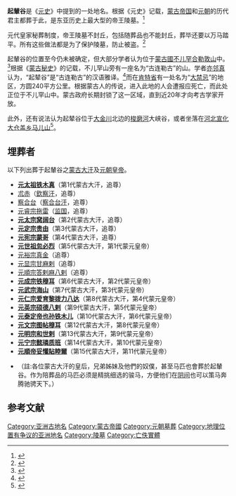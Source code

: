 '''起輦谷'''是《[[元史|元史]]》中提到的一处地名。根据《元史》记载，[[蒙古帝国|蒙古帝国]]和[[元朝|元朝]]的历代君主都葬于此，是东亚历史上最大型的帝王陵墓。<ref>{{cite news|title=成吉思汗之死背后的秘密|url=http://news.163.com/13/1215/05/9G44LOAK00014AED.html|accessdate=2015-02-24|newspaper=网易|archive-url=https://web.archive.org/web/20150224172333/http://news.163.com/13/1215/05/9G44LOAK00014AED.html|archive-date=2015-02-24|dead-url=yes}}</ref>

元代皇家秘葬制度，帝王陵墓不封丘，包括随葬品也不能封丘，葬毕还要以万马踏平。所有这些做法都是为了保护陵墓，防止被盗。<ref>{{cite news|title=文物部门正在核对呼和浩特发现成吉思汗墓葬事件|url=http://news.cang.com/infos/201412/368248.html|accessdate=2015-02-24|newspaper=内蒙古晨报|archive-url=https://web.archive.org/web/20150224171213/http://news.cang.com/infos/201412/368248.html|archive-date=2015-02-24|dead-url=yes}}</ref>

起輦谷的位置至今仍未被确定，但大部分学者认为位于[[蒙古國|蒙古國]][[不儿罕合勒敦山|不儿罕合勒敦山]]中。<ref name=Nomination>{{Cite web|url=http://whc.unesco.org/uploads/nominations/1440.pdf|format=pdf|title= Great Burkhan Khaldun Mountain and its surrounding sacred landscape: Nomination (Amended text)|year=2015|accessdate=19 November 2015|publisher=[[UNESCO|UNESCO]] organization}}</ref>根据《[[蒙古秘史|蒙古秘史]]》的记载，不儿罕山旁有一座名为“古连勒古”的山。学者[[亦邻真|亦邻真]]认为，“起辇谷”是“古连勒古”的汉语雅译。<ref>{{cite web|title=起辇谷和古连勒古|url=http://www.cnki.com.cn/Article/CJFDTotal-NMGR198903019.htm|author=亦邻真}}</ref>而在[[肯特省|肯特省]]有一处名为“[[大禁忌|大禁忌]]”的地区，方圆240平方公里。根据蒙古人的传说，进入此地的人会遭报应死亡，而此处正位于不儿罕山中。蒙古政府长期封锁了这一区域，直到近20年才向考古学家开放。

此外，还有说法认为起辇谷位于[[大金川|大金川]]北边的[[梭磨河|梭磨河]]大峡谷，或者坐落在[[河北省|河北]][[宣化区|宣化]][[大仓盖乡|大仓盖乡]][[马儿山|马儿山]]<ref>{{cite news|title=探访河北宣化马儿山：对研究成吉思汗陵很重要|url=http://www.chinanews.com/cul/2014/03-30/6009192.shtml|accessdate=2015-02-24|newspaper=中国新闻网}}</ref>。

==埋葬者==

以下列出葬于起輦谷之[[蒙古大汗|蒙古大汗]]及[[元朝皇帝|元朝皇帝]]。

* '''[[成吉思汗|元太祖铁木真]]'''（第1代蒙古大汗，追尊）
* [[朮赤|朮赤]]（[[欽察汗|欽察汗]]，追尊）
* [[察合台|察合台]]（[[察合台汗|察合台汗]]，追尊）
* [[拖雷|元睿宗拖雷]]（[[监国|监国]]，追尊）
* '''[[窝阔台|元太宗窝阔台]]'''（第2代蒙古大汗，追尊）
* '''[[贵由|元定宗贵由]]'''（第3代蒙古大汗，追尊）
* '''[[蒙哥|元宪宗蒙哥]]'''（第4代蒙古大汗，追尊）
* '''[[忽必烈|元世祖忽必烈]]'''（第5代蒙古大汗，第1代蒙元皇帝）
* [[真金|元裕宗真金]]（追尊）
* [[甘麻剌|元显宗甘麻剌]]（追尊）
* [[答剌麻八剌|元順宗答剌麻八剌]]（追尊）
* '''[[元成宗|元成宗铁穆耳]]'''（第6代蒙古大汗，第2代蒙元皇帝）
* '''[[元武宗|元武宗海山]]'''（第7代蒙古大汗，第3代蒙元皇帝）
* '''[[元仁宗|元仁宗爱育黎拨力八达]]'''（第8代蒙古大汗，第4代蒙元皇帝）
* '''[[元英宗|元英宗硕德八剌]]'''（第9代蒙古大汗，第5代蒙元皇帝）
* '''[[泰定帝|元泰定帝也孙铁木儿]]'''（第10代蒙古大汗，第6代蒙元皇帝）
* '''[[元文宗|元文宗图帖穆耳]]'''（第12代蒙古大汗，第8代蒙元皇帝）
* '''[[元明宗|元明宗和世剌]]'''（第13代蒙古大汗，第9代蒙元皇帝）
* '''[[元宁宗|元宁宗懿璘质班]]'''（第14代蒙古大汗，第10代蒙元皇帝）
* '''[[元順帝|元順帝妥懽貼睦爾]]'''（第15代蒙古大汗，第11代蒙元皇帝）

* （註:各位蒙古大汗的皇后，兄弟姊妹及他們的奴僕，甚至马匹也會葬於起輦谷。作为陪葬品的马匹必须是精挑细选的骏马，方便他们在[[阴间|阴间]]也可以策马奔腾驰骋天下。）

== 参考文献 ==
{{Reflist|30em}}

[[Category:亚洲古地名|Category:亚洲古地名]]
[[Category:蒙古帝國|Category:蒙古帝國]]
[[Category:元朝墓葬|Category:元朝墓葬]]
[[Category:地理位置有争议的亚洲地名|Category:地理位置有争议的亚洲地名]]
[[Category:陵墓|Category:陵墓]]
[[Category:亡佚實體|Category:亡佚實體]]